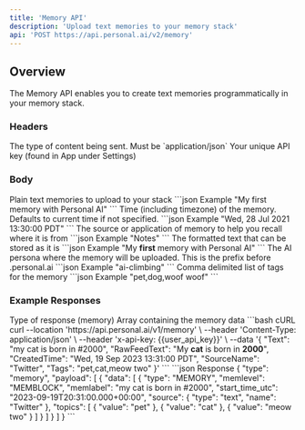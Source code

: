 ```yaml
---
title: 'Memory API'
description: 'Upload text memories to your memory stack'
api: 'POST https://api.personal.ai/v2/memory'
---
```


## Overview

The Memory API enables you to create text memories programmatically in your memory stack.

### Headers

<ParamField header="Content-Type" type="string" required>
  The type of content being sent. Must be `application/json`
</ParamField>

<ParamField header="x-api-key" type="string" required>
  Your unique API key (found in App under Settings)
</ParamField>

### Body

<ParamField body="Text" type="string" required>
  Plain text memories to upload to your stack
  ```json Example
  "My first memory with Personal AI"
  ```
</ParamField>

<ParamField body="CreatedTime" type="string">
  Time (including timezone) of the memory. Defaults to current time if not specified.
  ```json Example
  "Wed, 28 Jul 2021 13:30:00 PDT"
  ```
</ParamField>

<ParamField body="SourceName" type="string" required>
  The source or application of memory to help you recall where it is from
  ```json Example
  "Notes"
  ```
</ParamField>

<ParamField body="RawFeedText" type="string" optional>
  The formatted text that can be stored as it is
  ```json Example
  "My <b>first</b> memory with Personal AI"
  ```
</ParamField>

<ParamField body="DomainName" type="string" required>
  The AI persona where the memory will be uploaded. This is the prefix before .personal.ai
  ```json Example
  "ai-climbing"
  ```
</ParamField>

<ParamField body="Tags" type="string" optional>
  Comma delimited list of tags for the memory
  ```json Example
  "pet,dog,woof woof"
  ```
</ParamField>

### Example Responses

<ResponseField name="type" type="string">
  Type of response (memory)
</ResponseField>

<ResponseField name="payload" type="array">
  Array containing the memory data
</ResponseField>

<RequestExample>
```bash cURL
curl --location 'https://api.personal.ai/v1/memory' \
--header 'Content-Type: application/json' \
--header 'x-api-key: {{user_api_key}}' \
--data '{
    "Text": "my cat is born in #2000",
    "RawFeedText": "My <b>cat</b> is born in <b>2000</b>",
    "CreatedTime": "Wed, 19 Sep 2023 13:31:00 PDT",
    "SourceName": "Twitter",
    "Tags": "pet,cat,meow two"
}'
```
</RequestExample>

<ResponseExample>
```json Response
{
    "type": "memory",
    "payload": [
        {
            "data": [
                {
                    "type": "MEMORY",
                    "memlevel": "MEMBLOCK",
                    "memlabel": "my cat is born in #2000",
                    "start_time_utc": "2023-09-19T20:31:00.000+00:00",
                    "source": {
                        "type": "text",
                        "name": "Twitter"
                    },
                    "topics": [
                        {
                            "value": "pet"
                        },
                        {
                            "value": "cat"
                        },
                        {
                            "value": "meow two"
                        }
                    ]
                }
            ]
        }
    ]
}
```
</ResponseExample>
